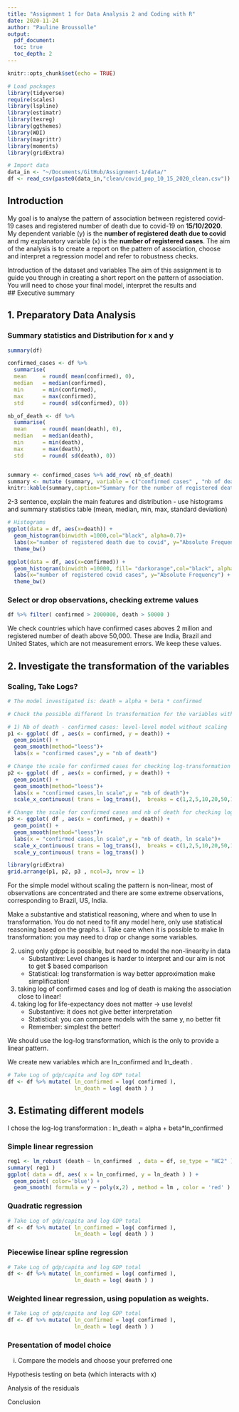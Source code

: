 ```yaml
---
title: "Assignment 1 for Data Analysis 2 and Coding with R"
date: 2020-11-24
author: "Pauline Broussolle"
output: 
  pdf_document:
  toc: true
  toc_depth: 2
---
```


```r
knitr::opts_chunk$set(echo = TRUE)

# Load packages
library(tidyverse)
require(scales)
library(lspline)
library(estimatr)
library(texreg)
library(ggthemes)
library(WDI)
library(magrittr)
library(moments)
library(gridExtra)

# Import data
data_in <- "~/Documents/GitHub/Assignment-1/data/"
df <- read_csv(paste0(data_in,"clean/covid_pop_10_15_2020_clean.csv"))
```

## Introduction

My goal is to analyse the pattern of association between registered covid-19 cases and registered number of death due to covid-19 on **15/10/2020**. 
My dependent variable (y) is the **number of registered death due to covid** and my explanatory variable (x) is the **number of registered cases**. The aim of the analysis is to create a report on the pattern of association, choose and interpret a regression model and refer to robustness checks.

Introduction of the dataset and variables
The aim of this assignment is to guide you through in creating a short report on the pattern of association. You will need to chose your final model, interpret the results and  
## Executive summary

## 1. Preparatory Data Analysis

### Summary statistics and Distribution for x and y

```r
summary(df)
```


```r
confirmed_cases <- df %>% 
  summarise(
  mean     = round( mean(confirmed), 0),
  median   = median(confirmed),
  min      = min(confirmed),
  max      = max(confirmed),
  std      = round( sd(confirmed), 0))

nb_of_death <- df %>% 
  summarise(
  mean     = round( mean(death), 0),
  median   = median(death),
  min      = min(death),
  max      = max(death),
  std      = round( sd(death), 0))


summary <- confirmed_cases %>% add_row( nb_of_death)
summary <- mutate (summary, variable = c("confirmed cases" , "nb of death"))
knitr::kable(summary,caption="Summary for the number of registered death caused by covid and registered covid cases")
```

2-3 sentence, explain the main features and distribution - use histograms and summary statistics table (mean, median, min, max, standard deviation)
 
```r
# Histograms
ggplot(data = df, aes(x=death)) + 
  geom_histogram(binwidth =1000,col="black", alpha=0.7)+
  labs(x="number of registered death due to covid", y="Absolute Frequency") +
  theme_bw()

ggplot(data = df, aes(x=confirmed)) + 
  geom_histogram(binwidth =10000, fill= "darkorange",col="black", alpha=0.7)+
  labs(x="number of registered covid cases", y="Absolute Frequency") +
  theme_bw()
```

### Select or drop observations, checking extreme values
```r
df %>% filter( confirmed > 2000000, death > 50000 )
```
We check countries which have confirmed cases aboves 2 milion and registered number of death above 50,000. These are India, Brazil and United States, which are not measurement errors. We keep these values.

## 2. Investigate the transformation of the variables
### Scaling, Take Logs?

```r
# The model investigated is: death = alpha + beta * confirmed

# Check the possible different ln transformation for the variables with plotting different scatter- plots with lo(w)ess.

# 1) Nb of death - confirmed cases: level-level model without scaling
p1 <- ggplot( df , aes(x = confirmed, y = death)) +
  geom_point() +
  geom_smooth(method="loess")+
  labs(x = "confirmed cases",y = "nb of death") 

# Change the scale for confirmed cases for checking log-transformation
p2 <- ggplot( df , aes(x = confirmed, y = death)) +
  geom_point() +
  geom_smooth(method="loess")+
  labs(x = "confirmed cases,ln scale",y = "nb of death")+
  scale_x_continuous( trans = log_trans(),  breaks = c(1,2,5,10,20,50,100,200,500,1000,10000) )

# Change the scale for confirmed cases and nb of death for checking log-log transformation
p3 <- ggplot( df , aes(x = confirmed, y = death)) +
  geom_point() +
  geom_smooth(method="loess")+
  labs(x = "confirmed cases,ln scale",y = "nb of death, ln scale")+
  scale_x_continuous( trans = log_trans(),  breaks = c(1,2,5,10,20,50,100,200,500,1000,10000) )+
  scale_y_continuous( trans = log_trans() )

library(gridExtra)
grid.arrange(p1, p2, p3 , ncol=3, nrow = 1)

```

For the simple model without scaling the pattern is non-linear, most of observations are concentrated and there are some extreme observations, corresponding to Brazil, US, India.

Make a substantive and statistical reasoning, where and when to use ln transformation. You do not need to fit any model here, only use statistical reasoning based on the graphs.
i. Take care when it is possible to make ln transformation: you may need to drop or change some variables.

 2) using only gdppc is possible, but need to model the non-linearity in data
     - Substantive: Level changes is harder to interpret and our aim is not to get $ based comparison
     - Statistical: log transformation is way better approximation make simplification!
  3) taking log of confirmed cases and log of death is making the association close to linear!
 4) taking log for life-expectancy does not matter -> use levels!
    - Substantive: it does not give better interpretation
    - Statistical: you can compare models with the same y, no better fit
    - Remember: simplest the better!

We should use the log-log transformation, which is the only to provide a linear pattern.

We create new variables which are ln_confirmed and ln_death .
```r
# Take Log of gdp/capita and log GDP total
df <- df %>% mutate( ln_confirmed = log( confirmed ),
                     ln_death = log( death ) )
```

## 3. Estimating different models
I chose the log-log transformation : ln_death = alpha + beta*ln_confirmed

### Simple linear regression
```r
reg1 <- lm_robust (death ~ ln_confirmed  , data = df, se_type = "HC2" )
summary( reg1 )
ggplot( data = df, aes( x = ln_confirmed, y = ln_death ) ) + 
  geom_point( color='blue') +
  geom_smooth( formula = y ~ poly(x,2) , method = lm , color = 'red' )
```

### Quadratic regression
```r
# Take Log of gdp/capita and log GDP total
df <- df %>% mutate( ln_confirmed = log( confirmed ),
                     ln_death = log( death ) )
```

### Piecewise linear spline regression
```r
# Take Log of gdp/capita and log GDP total
df <- df %>% mutate( ln_confirmed = log( confirmed ),
                     ln_death = log( death ) )
```

### Weighted linear regression, using population as weights. 
```r
# Take Log of gdp/capita and log GDP total
df <- df %>% mutate( ln_confirmed = log( confirmed ),
                     ln_death = log( death ) )
```


### Presentation of model choice 
(i) Compare the models and choose your preferred one

Hypothesis testing on beta (which interacts with x)

Analysis of the residuals

Conclusion


